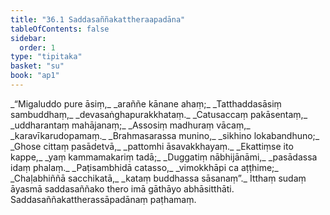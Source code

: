 ```yaml
---
title: "36.1 Saddasaññakattheraapadāna"
tableOfContents: false
sidebar:
  order: 1
type: "tipitaka"
basket: "su"
book: "ap1"
---
```



<DynamicBreadcrumb />

<Division number="1" book="ap1">

<Paragraph number="3970" type="verses" book="ap1">
_“Migaluddo pure āsiṃ,_  
_araññe kānane ahaṃ;_  
_Tatthaddasāsiṃ sambuddhaṃ,_  
_devasaṅghapurakkhataṃ._  

</Paragraph>

</Division>
<Division number="2" book="ap1">

<Paragraph number="3971" type="verses" book="ap1">
_Catusaccaṃ pakāsentaṃ,_  
_uddharantaṃ mahājanaṃ;_  
_Assosiṃ madhuraṃ vācaṃ,_  
_karavīkarudopamaṃ._  

</Paragraph>

</Division>
<Division number="3" book="ap1">

<Paragraph number="3972" type="verses" book="ap1">
_Brahmasarassa munino,_  
_sikhino lokabandhuno;_  
_Ghose cittaṃ pasādetvā,_  
_pattomhi āsavakkhayaṃ._  

</Paragraph>

</Division>
<Division number="4" book="ap1">

<Paragraph number="3973" type="verses" book="ap1">
_Ekattiṃse ito kappe,_  
_yaṃ kammamakariṃ tadā;_  
_Duggatiṃ nābhijānāmi,_  
_pasādassa idaṃ phalaṃ._  

</Paragraph>

</Division>
<Division number="5" book="ap1">

<Paragraph number="3974" type="verses" book="ap1">
_Paṭisambhidā catasso,_  
_vimokkhāpi ca aṭṭhime;_  
_Chaḷabhiññā sacchikatā,_  
_kataṃ buddhassa sāsanaṃ”._  

</Paragraph>

<Paragraph number="3975" book="ap1">
Itthaṃ sudaṃ āyasmā saddasaññako thero imā gāthāyo abhāsitthāti.

</Paragraph>
</Division>

<Paragraph number="3976" type="center" book="ap1">
Saddasaññakattherassāpadānaṃ paṭhamaṃ.
</Paragraph>